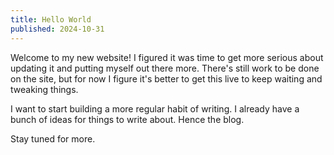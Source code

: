```yaml
---
title: Hello World
published: 2024-10-31
---
```


Welcome to my new website! I figured it was time to get more serious about updating it and putting myself out there more.
There's still work to be done on the site, but for now I figure it's better to get this live to keep waiting and tweaking things.

I want to start building a more regular habit of writing. I already have a bunch of ideas for things to write about. Hence the blog.

Stay tuned for more.
